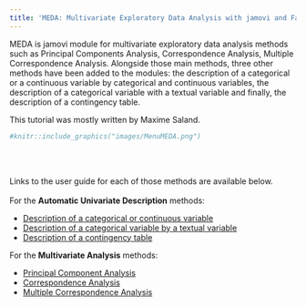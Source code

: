 ```yaml
---
title: 'MEDA: Multivariate Exploratory Data Analysis with jamovi and FactoMineR'
---
```


MEDA is jamovi module for multivariate exploratory data analysis methods such as Principal Components Analysis, Correspondence Analysis, Multiple Correspondence Analysis. Alongside those main methods, three other methods have been added to the modules: the description of a categorical or a continuous variable by categorical and continuous variables, the description of a categorical variable with a textual variable and finally, the description of a contingency table.

This tutorial was mostly written by Maxime Saland.

<!-- For more information about simple R Markdown websites, please read the documentation at https://bookdown.org/yihui/rmarkdown/rmarkdown-site.html. -->

<!-- Please also note that simple R Markdown sites are _not_ based on **blogdown**. They are probably good for websites with only a few Rmd documents. For larger-scale and more sophisticated websites (such as blogs), you may want to use **blogdown** instead: https://github.com/rstudio/blogdown. -->



```r
#knitr::include_graphics("images/MenuMEDA.png")
```
<br><br />

Links to the user guide for each of those methods are available below.
<br><br />
For the **Automatic Univariate Description** methods:

* [Description of a categorical or continuous variable](catdes.html)
* [Description of a categorical variable by a textual variable](descfreq.html)
* [Description of a contingency table](textual.html)

For the **Multivariate Analysis** methods:

* [Principal Component Analysis](PCA.html)
* [Correspondence Analysis](CA.html)
* [Multiple Correspondence Analysis](MCA.html)
